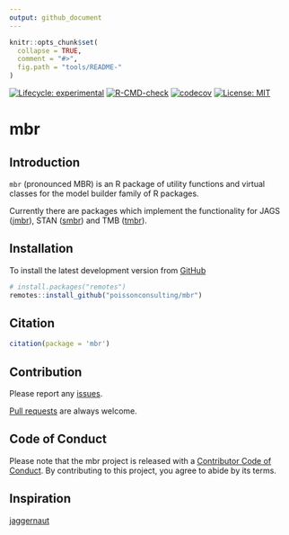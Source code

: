 ```yaml
---
output: github_document
---
```


<!-- README.md is generated from README.Rmd. Please edit that file -->

```r
knitr::opts_chunk$set(
  collapse = TRUE,
  comment = "#>",
  fig.path = "tools/README-"
)
```

<!-- badges: start -->
[![Lifecycle: experimental](https://img.shields.io/badge/lifecycle-experimental-orange.svg)](https://lifecycle.r-lib.org/articles/stages.html#experimental)
[![R-CMD-check](https://github.com/poissonconsulting/mbr/actions/workflows/R-CMD-check.yaml/badge.svg)](https://github.com/poissonconsulting/mbr/actions/workflows/R-CMD-check.yaml)
[![codecov](https://codecov.io/github/poissonconsulting/mbr/branch/main/graph/badge.svg?token=RSs3t4kgR0)](https://codecov.io/github/poissonconsulting/mbr)
[![License: MIT](https://img.shields.io/badge/License-MIT-green.svg)](https://opensource.org/licenses/MIT)
<!-- badges: end -->

# mbr

## Introduction

`mbr` (pronounced MBR) is an R package of utility functions and virtual classes for the model builder family of R packages.

Currently there are packages which implement the functionality for JAGS ([jmbr](https://github.com/poissonconsulting/jmbr)), STAN ([smbr](https://github.com/poissonconsulting/smbr)) and TMB ([tmbr](https://github.com/poissonconsulting/tmbr)).

## Installation

To install the latest development version from [GitHub](https://github.com/poissonconsulting/mbr)
```r
# install.packages("remotes")
remotes::install_github("poissonconsulting/mbr")
```

## Citation

```r
citation(package = 'mbr')
```

## Contribution

Please report any [issues](https://github.com/poissonconsulting/mbr/issues).

[Pull requests](https://github.com/poissonconsulting/mbr/pulls) are always welcome.

## Code of Conduct

Please note that the mbr project is released with a [Contributor Code of Conduct](https://contributor-covenant.org/version/2/0/CODE_OF_CONDUCT.html). By contributing to this project, you agree to abide by its terms.


## Inspiration

[jaggernaut](https://github.com/poissonconsulting/jaggernaut)
